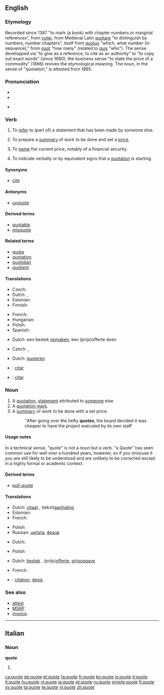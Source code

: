 {{also|Quote}}
==English==

===Etymology===
Recorded since 1387 "to mark (a book) with chapter numbers or marginal references", from {{etyl|fro}} [[coter]], from Medieval Latin [[quotare]] "to distinguish by numbers, number chapters", itself from {{etyl|la}}  [[quotus]] "which, what number (in sequence)," from [[quot]] "how many" (related to [[quis]] "who"). The sense developped via "to give as a reference, to cite as an authority" to "to copy out exact words" (since 1680); the business sense "to state the price of a commodity" (1866) revives the etymological meaning. The noun, in the sense of "quotation," is attested from 1885.

===Pronunciation===
{{wikipedia}}
* {{IPA|/kwəʊt/}}
* {{audio|en-us-quote.ogg|Audio (US)}}

* {{rhymes|əʊt}}

===Verb===
{{en-verb|quotes|quoting|quoted}}

# {{transitive}} To [[refer]] to (part of) a statement that has been made by someone else.
# {{transitive}} To prepare a [[summary]] of work to be done and set a [[price]].
# {{context|Commerce}} {{transitive}} To [[name]] the current price, notably of a financial security.
# {{intransitive}} To indicate verbally or by equivalent signs that a [[quotation]] is starting

====Synonyms====
* [[cite]]

====Antonyms====
* [[unquote]]

====Derived terms====
* [[quotable]]
* [[misquote]]

====Related terms====
* [[quota]]
* [[quotation]]
* [[quotidian]]
* [[quotient]]

====Translations====
{{trans-top|to refer to a statement that has been made by someone else}}
* Czech: {{t-|cs|citovat}}
* Dutch: {{t+|nl|aanhalen}}, {{t+|nl|citeren}}
* Estonian: {{t-|et|osundama}}
* Finnish: {{t+|fi|lainata}}
{{trans-mid}}
* French: {{t+|fr|citer}}
* Hungarian: {{t+|hu|idéz}}
* Polish: {{t|pl|cytować}}
* Spanish: {{t|es|cita|f}}
{{trans-bottom}}

{{trans-top|to prepare a summary of work to be done and set a price}}
* Dutch: een bestek [[opmaken]], een (prijs)offerte doen
{{trans-mid}}
{{trans-bottom}}

{{trans-top|to name the current price }}
* Czech: {{t-|cs|kótovat}}, {{t-|cs|kotovat}}
{{trans-mid}}
* Dutch: [[quoteren]]
{{trans-bottom}}

{{checktrans-top}}
<!--added {{ttbc}}s here.-->
* {{ttbc|Spanish}}: [[citar]]
* {{ttbc|Portuguese}}: [[citar]]
{{trans-bottom}}

===Noun===
{{en-noun}}

# A [[quotation]], [[statement]] attributed to [[someone]] else.
# A [[quotation mark]].
# A [[summary]] of work to be done with a set price.
#: ''After going over the hefty '''quotes''', the board decided it was cheaper to have the project executed by its own staff

====Usage notes====
{{unreferenced}}
In a technical sense, "quote" is not a noun but a verb. "a Quote" has seen common use for well over a hundred years, however, so if you (mis)use it you are still likely to be understood and are unlikely to be corrected except in a highly formal or academic context.

====Derived terms====
* [[pull-quote]]

====Translations====
{{trans-top|a statement attributed to someone else}}
* Dutch: [[citaat]] {{n}}, (tekst)[[aanhaling]]
* Estonian: {{t-|et|osundus}}
* French: {{t|fr|citation|f}}
{{trans-mid}}
* Polish: {{t+|pl|cytat}}
* Russian: [[цитата]], [[фраза]]
{{trans-bottom}}

{{trans-top|a quotation mark}}
* Dutch: {{t+|nl|aanhalingsteken}}
{{trans-mid}}
* Polish: {{t+|pl|cudzysłów}}
{{trans-bottom}}

{{trans-top|a summary of work to be done with a set price}}
* Dutch: [[bestek]] {{n}}, (prijs)[[offerte]], [[prijsopgave]]
{{trans-mid}}
* French: {{t|fr|devis|m}}
{{trans-bottom}}

{{checktrans-top}}
* {{ttbc|French}}: [[citation]], [[devis]] {{m}}
{{checktrans-bottom}}

===See also===
* [[attest]]
* [[w:MSRP|MSRP]]
* [[w:invoice|invoice]].

----

==Italian==

===Noun===
'''quote''' {{f}}

# {{plural of|quota|lang=Italian}}

[[ca:quote]]
[[de:quote]]
[[et:quote]]
[[fa:quote]]
[[fr:quote]]
[[ko:quote]]
[[io:quote]]
[[it:quote]]
[[lt:quote]]
[[hu:quote]]
[[nl:quote]]
[[ja:quote]]
[[pt:quote]]
[[ru:quote]]
[[simple:quote]]
[[fi:quote]]
[[sv:quote]]
[[ta:quote]]
[[te:quote]]
[[vi:quote]]
[[zh:quote]]